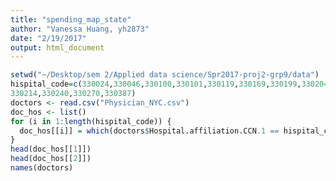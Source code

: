 ```yaml
---
title: "spending_map_state"
author: "Vanessa Huang, yh2873"
date: "2/19/2017"
output: html_document
---
```


```r
setwd("~/Desktop/sem 2/Applied data science/Spr2017-proj2-grp9/data")
hispital_code=c(330024,330046,330100,330101,330119,330169,330199,330204,
330214,330240,330270,330387)
doctors <- read.csv("Physician_NYC.csv")
doc_hos <- list()
for (i in 1:length(hispital_code)) {
  doc_hos[[i]] = which(doctors$Hospital.affiliation.CCN.1 == hispital_code[i] | doctors$Hospital.affiliation.CCN.2 == hispital_code[i]| doctors$Hospital.affiliation.CCN.3 == hispital_code[i])
}
head(doc_hos[[1]])
head(doc_hos[[2]])
names(doctors)
```

